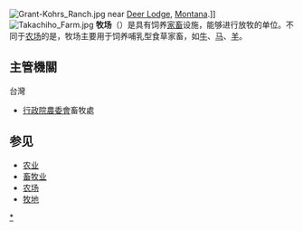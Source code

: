 {{multiple issues|
{{expand|time=2013-07-17T07:28:29+00:00}}
{{expert|time=2013-07-17T07:28:29+00:00}}
{{unreferenced|time=2013-07-17T07:28:29+00:00}}
}}
[[File:Grant-Kohrs_Ranch.jpg|thumb]] near [[Deer_Lodge|Deer Lodge]], [[Montana|Montana]].]]
[[File:Takachiho_Farm.jpg|thumb]]
'''牧场'''（{{lang-en|Ranch}}）是具有饲养[[家畜|家畜]]设施，能够进行放牧的单位。不同于[[农场|农场]]的是，牧场主要用于饲养哺乳型食草家畜，如[[牛|牛]]、[[马|马]]、[[羊|羊]]。

==主管機關==
;台灣
*[[行政院農委會|行政院農委會]]畜牧處

== 参见 ==
{{Commons category|Ranching}}
* [[农业|农业]]
* [[畜牧业|畜牧业]]
* [[农场|农场]]
* [[牧地|牧地]]

{{agri-stub}}

[[Category:牧場|*]]